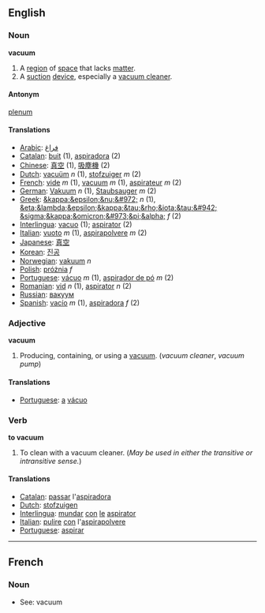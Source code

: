 == English ==

=== Noun ===
'''vacuum'''

#A [[region]] of [[space]] that lacks [[matter]].
#A [[suction]] [[device]], especially a [[vacuum cleaner]].

==== Antonym ====
[[plenum]]

==== Translations ====
*[[Arabic]]: [[فراغ]]
*[[Catalan]]: [[buit]] (1), [[aspiradora]] (2)
*[[Chinese]]: [[真空]] (1), [[吸塵機]] (2)
*[[Dutch]]: [[vacuüm]] ''n'' (1), [[stofzuiger]] ''m'' (2)
*[[French]]: [[vide]] ''m'' (1), [[vacuum#French|vacuum]] ''m'' (1), [[aspirateur]] ''m'' (2)
*[[German]]: [[Vakuum]] ''n'' (1), [[Staubsauger]] ''m'' (2)
*[[Greek]]: [[&kappa;&epsilon;&nu;&#972;]] ''n'' (1), [[&eta;&lambda;&epsilon;&kappa;&tau;&rho;&iota;&tau;&#942; &sigma;&kappa;&omicron;&#973;&pi;&alpha;]] ''f'' (2)
*[[Interlingua]]: [[vacuo]] (1); [[aspirator]] (2)
*[[Italian]]: [[vuoto]] ''m'' (1), [[aspirapolvere]] ''m'' (2)
*[[Japanese]]: [[真空]]
*[[Korean]]: [[진공]]
*[[Norwegian]]: [[vakuum]] ''n''
*[[Polish]]: [[próżnia]] ''f''
*[[Portuguese]]: [[vácuo]] ''m'' (1), [[aspirador de pó]] ''m'' (2)
*[[Romanian]]: [[vid]] ''n'' (1), [[aspirator]] ''n'' (2)
*[[Russian]]: [[вакуум]]
*[[Spanish]]: [[vacío]] ''m'' (1), [[aspiradora]] ''f'' (2)

=== Adjective ===
'''vacuum'''
#Producing, containing, or using a [[vacuum]]. (''vacuum cleaner'', ''vacuum pump'')
==== Translations ====
*[[Portuguese]]: [[a]] [[vácuo]]
=== Verb ===
'''to vacuum'''

#To clean with a vacuum cleaner.  (''May be used in either the transitive or intransitive sense.'')

==== Translations ====
*[[Catalan]]: [[passar]] l'[[aspiradora]]
*[[Dutch]]: [[stofzuigen]]
*[[Interlingua]]: [[mundar]] [[con]] [[le]] [[aspirator]]
*[[Italian]]: [[pulire]] [[con]] l'[[aspirapolvere]]
*[[Portuguese]]: [[aspirar]]

----

==French==

===Noun===

*See: vacuum